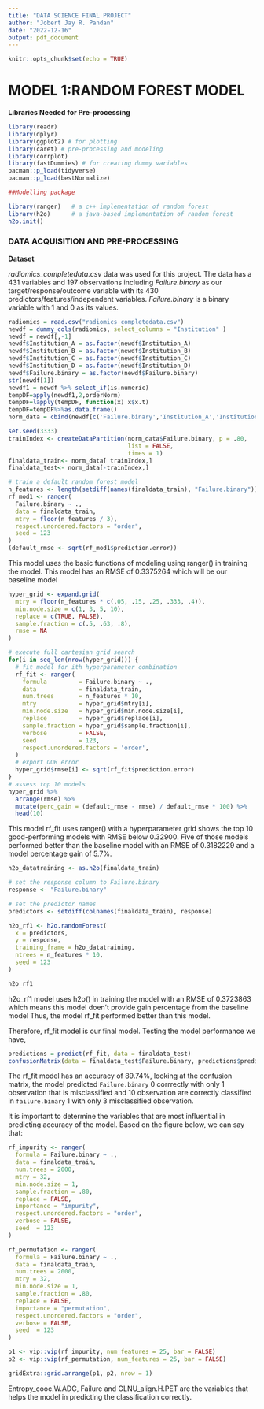 ---
title: "DATA SCIENCE FINAL PROJECT"
author: "Jobert Jay R. Pandan"
date: "2022-12-16"
output: pdf_document
---

```{r setup, include=FALSE}
knitr::opts_chunk$set(echo = TRUE)
```

# MODEL 1:RANDOM FOREST MODEL


__Libraries Needed for Pre-processing__

```{r, warning=FALSE, message=FALSE}
library(readr) 
library(dplyr)
library(ggplot2) # for plotting
library(caret) # pre-processing and modeling
library(corrplot)
library(fastDummies) # for creating dummy variables
pacman::p_load(tidyverse)
pacman::p_load(bestNormalize)

##Modelling package

library(ranger)   # a c++ implementation of random forest 
library(h2o)      # a java-based implementation of random forest
h2o.init()
```

### DATA ACQUISITION AND PRE-PROCESSING


__Dataset__

_radiomics_completedata.csv_ data was used for this project. The data has a 431 variables and 197 observations including _Failure.binary_ as our target/response/outcome variable with its 430 predictors/features/independent variables. _Failure.binary_ is a binary variable with 1 and 0 as its values. 

```{r,warning=FALSE}
radiomics = read.csv("radiomics_completedata.csv")
newdf = dummy_cols(radiomics, select_columns = "Institution" )
newdf = newdf[,-1]
newdf$Institution_A = as.factor(newdf$Institution_A)
newdf$Institution_B = as.factor(newdf$Institution_B)
newdf$Institution_C = as.factor(newdf$Institution_C)
newdf$Institution_D = as.factor(newdf$Institution_D)
newdf$Failure.binary = as.factor(newdf$Failure.binary)
str(newdf[1])
newdf1 = newdf %>% select_if(is.numeric)
tempDF=apply(newdf1,2,orderNorm)
tempDF=lapply(tempDF, function(x) x$x.t)
tempDF=tempDF%>%as.data.frame()
norm_data = cbind(newdf[c('Failure.binary','Institution_A','Institution_B','Institution_C','Institution_D')], tempDF)
```
```{r}
set.seed(3333)
trainIndex <- createDataPartition(norm_data$Failure.binary, p = .80, 
                                  list = FALSE, 
                                  times = 1)
finaldata_train<- norm_data[ trainIndex,]
finaldata_test<- norm_data[-trainIndex,]
```


```{r}
# train a default random forest model
n_features <- length(setdiff(names(finaldata_train), "Failure.binary"))
rf_mod1 <- ranger(
  Failure.binary ~ ., 
  data = finaldata_train,
  mtry = floor(n_features / 3),
  respect.unordered.factors = "order",
  seed = 123
)
(default_rmse <- sqrt(rf_mod1$prediction.error))
```

This model uses the basic functions of modeling using ranger() in training the model. This model has an RMSE of 0.3375264 which will be our baseline model

```{r}
hyper_grid <- expand.grid(
  mtry = floor(n_features * c(.05, .15, .25, .333, .4)),
  min.node.size = c(1, 3, 5, 10), 
  replace = c(TRUE, FALSE),                               
  sample.fraction = c(.5, .63, .8),                       
  rmse = NA                                               
)

# execute full cartesian grid search
for(i in seq_len(nrow(hyper_grid))) {
  # fit model for ith hyperparameter combination
  rf_fit <- ranger(
    formula         = Failure.binary ~ ., 
    data            = finaldata_train, 
    num.trees       = n_features * 10,
    mtry            = hyper_grid$mtry[i],
    min.node.size   = hyper_grid$min.node.size[i],
    replace         = hyper_grid$replace[i],
    sample.fraction = hyper_grid$sample.fraction[i],
    verbose         = FALSE,
    seed            = 123,
    respect.unordered.factors = 'order',
  )
  # export OOB error 
  hyper_grid$rmse[i] <- sqrt(rf_fit$prediction.error)
}
# assess top 10 models
hyper_grid %>%
  arrange(rmse) %>%
  mutate(perc_gain = (default_rmse - rmse) / default_rmse * 100) %>%
  head(10)

```
This model rf_fit uses ranger() with a hyperparameter grid shows the top 10 good-performing models with RMSE below 0.32900. Five of those models performed better than the baseline model with an RMSE of 0.3182229 and a model percentage gain of 5.7%.




```{r, message=FALSE, warning=FALSE}

h2o_datatraining <- as.h2o(finaldata_train)

# set the response column to Failure.binary
response <- "Failure.binary"

# set the predictor names
predictors <- setdiff(colnames(finaldata_train), response)

h2o_rf1 <- h2o.randomForest(
  x = predictors, 
  y = response,
  training_frame = h2o_datatraining, 
  ntrees = n_features * 10,
  seed = 123
)

h2o_rf1
```
h2o_rf1 model uses h2o() in training the model with an RMSE of 0.3723863 which means this model doen't provide gain percentage from the baseline model  Thus, the model rf_fit performed better than this model. 


Therefore, rf_fit model is our final model. Testing the model performance we have,


```{r}
predictions = predict(rf_fit, data = finaldata_test)
confusionMatrix(data = finaldata_test$Failure.binary, predictions$predictions )
```

The rf_fit model has an accuracy of 89.74%, looking at the confusion matrix, the model predicted `Failure.binary` 0 corrrectly with only 1 observation that is misclassified and 10 observation are correctly classified in `failure.binary` 1 with only 3 misclassified observation.

It is important to determine the variables that are most influential in predicting accuracy of the model. Based on the figure below, we can say that:



```{r}
rf_impurity <- ranger(
  formula = Failure.binary ~ ., 
  data = finaldata_train, 
  num.trees = 2000,
  mtry = 32,
  min.node.size = 1,
  sample.fraction = .80,
  replace = FALSE,
  importance = "impurity",
  respect.unordered.factors = "order",
  verbose = FALSE,
  seed  = 123
)
```

```{r}
rf_permutation <- ranger(
  formula = Failure.binary ~ ., 
  data = finaldata_train, 
  num.trees = 2000,
  mtry = 32,
  min.node.size = 1,
  sample.fraction = .80,
  replace = FALSE,
  importance = "permutation",
  respect.unordered.factors = "order",
  verbose = FALSE,
  seed  = 123
)
```

```{r}
p1 <- vip::vip(rf_impurity, num_features = 25, bar = FALSE)
p2 <- vip::vip(rf_permutation, num_features = 25, bar = FALSE)

gridExtra::grid.arrange(p1, p2, nrow = 1)


```
Entropy_cooc.W.ADC, Failure and GLNU_align.H.PET are the variables that helps the model in predicting the classification correctly.

